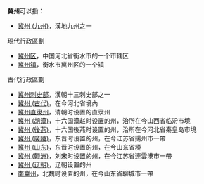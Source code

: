 '''冀州'''可以指：
*[[冀州_(九州)|冀州 (九州)]]，漢地九州之一
;現代行政區劃
*[[冀州区|冀州区]]，中国河北省衡水市的一个市辖区
*[[冀州镇|冀州镇]]，衡水市冀州区的一个镇

;古代行政區劃
*[[冀州刺史部|冀州刺史部]]，漢朝十三刺史部之一
*[[冀州_(古代)|冀州 (古代)]]，在今河北省境內
*[[冀州直隶州|冀州直隶州]]，清朝时设置的直隶州
*[[冀州_(胡漢)|冀州 (胡漢)]]，十六国漢赵时设置的州，治所在今山西省临汾市境
*[[冀州_(後燕)|冀州 (後燕)]]，十六国後燕时设置的州，治所在今河北省秦皇岛市境
*[[冀州_(廣陵)|冀州 (廣陵)]]，东晋时设置的州，在今江苏省揚州市一帶
*[[冀州_(山东)|冀州 (山东)]]，东晋时设置的州，在今山东省境
*[[冀州_(鬱洲)|冀州 (鬱洲)]]，刘宋时设置的州，在今江苏省連雲港市一帶
*[[冀州_(辽朝)|冀州 (辽朝)]]，辽朝设置的州
*[[南冀州|南冀州]]，北魏时设置的州，在今山东省聊城市一帶

{{Disambig|Y|Cat=二字中国州名消歧义}}